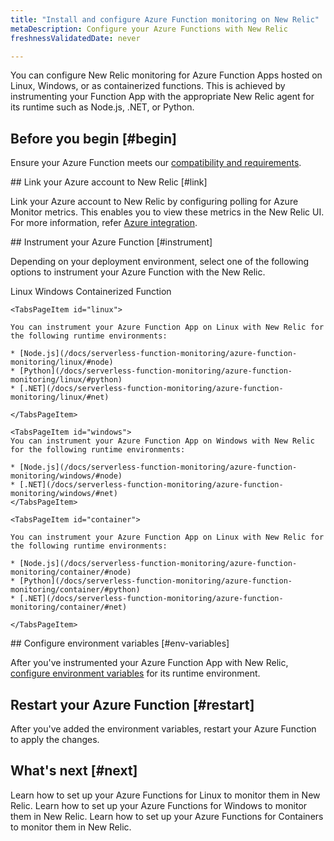 ```yaml
---
title: "Install and configure Azure Function monitoring on New Relic"
metaDescription: Configure your Azure Functions with New Relic 
freshnessValidatedDate: never

---
```


You can configure New Relic monitoring for Azure Function Apps hosted on Linux, Windows, or as containerized functions. This is achieved by instrumenting your Function App with the appropriate New Relic agent for its runtime such as Node.js, .NET, or Python.

## Before you begin [#begin]

Ensure your Azure Function meets our [compatibility and requirements](/docs/serverless-function-monitoring/azure-function-monitoring/compatibility-requirement-azure-monitoring).

<Steps>

<Step>
## Link your Azure account to New Relic [#link]

Link your Azure account to New Relic by configuring polling for Azure Monitor metrics. This enables you to view these metrics in the New Relic UI. For more information, refer [Azure integration](/docs/infrastructure/microsoft-azure-integrations/azure-integrations-list/azure-functions-monitoring-integration/#polling).
</Step>

<Step>
## Instrument your Azure Function [#instrument]

Depending on your deployment environment, select one of the following options to instrument your Azure Function with the New Relic.

<Tabs>
  <TabsBar>
    <TabsBarItem id="linux">Linux</TabsBarItem>
    <TabsBarItem id="windows">Windows</TabsBarItem>
    <TabsBarItem id="container">Containerized Function</TabsBarItem>
  </TabsBar>

  <TabsPages>

    <TabsPageItem id="linux">

    You can instrument your Azure Function App on Linux with New Relic for the following runtime environments:

    * [Node.js](/docs/serverless-function-monitoring/azure-function-monitoring/linux/#node)
    * [Python](/docs/serverless-function-monitoring/azure-function-monitoring/linux/#python)
    * [.NET](/docs/serverless-function-monitoring/azure-function-monitoring/linux/#net)
    
    </TabsPageItem>

    <TabsPageItem id="windows">
    You can instrument your Azure Function App on Windows with New Relic for the following runtime environments:

    * [Node.js](/docs/serverless-function-monitoring/azure-function-monitoring/windows/#node)
    * [.NET](/docs/serverless-function-monitoring/azure-function-monitoring/windows/#net)
    </TabsPageItem>

    <TabsPageItem id="container">
    
    You can instrument your Azure Function App on Linux with New Relic for the following runtime environments:

    * [Node.js](/docs/serverless-function-monitoring/azure-function-monitoring/container/#node)
    * [Python](/docs/serverless-function-monitoring/azure-function-monitoring/container/#python)
    * [.NET](/docs/serverless-function-monitoring/azure-function-monitoring/container/#net)

    </TabsPageItem>
    
  </TabsPages>
</Tabs>


</Step>

<Step>
## Configure environment variables [#env-variables]

After you've instrumented your Azure Function App with New Relic, [configure environment variables](/docs/serverless-function-monitoring/azure-function-monitoring/env-variables-azure) for its runtime environment.

</Step>

<Step>

## Restart your Azure Function [#restart]

After you've added the environment variables, restart your Azure Function to apply the changes.
</Step>

</Steps>

## What's next [#next]

<DocTiles>
  <DocTile title="Linux instrumentation" path="/docs/serverless-function-monitoring/azure-function-monitoring/linux">Learn how to set up your Azure Functions for Linux to monitor them in New Relic.</DocTile>
  <DocTile title="Windows instrumentation" path="/docs/serverless-function-monitoring/azure-function-monitoring/windows">Learn how to set up your Azure Functions for Windows to monitor them in New Relic.</DocTile>
  <DocTile title="Container instrumentation" path="/docs/serverless-function-monitoring/azure-function-monitoring/container">Learn how to set up your Azure Functions for Containers to monitor them in New Relic.</DocTile>
</DocTiles>
